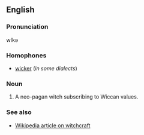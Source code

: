 ==English==

===Pronunciation===
wIkә 

===Homophones===
* [[wicker]] (''in some dialects'')

===Noun===
# A neo-pagan witch subscribing to Wiccan values.  

===See also===
* [[w:witchcraft|Wikipedia article on witchcraft]]